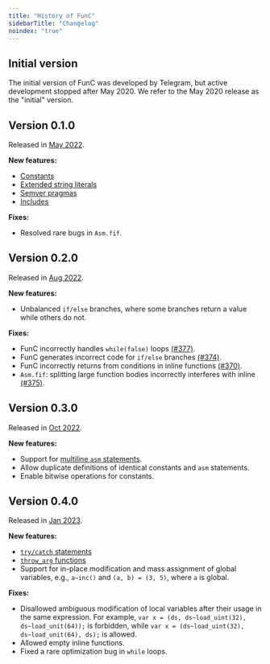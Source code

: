 ```yaml
---
title: "History of FunC"
sidebarTitle: "Changelog"
noindex: "true"
---
```


## Initial version

The initial version of FunC was developed by Telegram, but active development stopped after May 2020.
We refer to the May 2020 release as the "initial" version.

## Version 0.1.0

Released in [May 2022](https://github.com/ton-blockchain/ton/releases/tag/v2022.05/).

**New features:**
- [Constants](/languages/func/literals#constants)
- [Extended string literals](/languages/func/literals#compile-time-built-ins)
- [Semver pragmas](/languages/func/compiler-directives#%23pragma-version)
- [Includes](/languages/func/compiler-directives#%23pragma-version)

**Fixes:**
- Resolved rare bugs in `Asm.fif`.

## Version 0.2.0

Released in [Aug 2022](https://github.com/ton-blockchain/ton/releases/tag/v2022.08/).

**New features:**
- Unbalanced `if/else` branches, where some branches return a value while others do not.

**Fixes:**
- FunC incorrectly handles `while(false)` loops [(#377)](https://github.com/ton-blockchain/ton/issues/377/).
- FunC generates incorrect code for `if/else` branches [(#374)](https://github.com/ton-blockchain/ton/issues/374/).
- FunC incorrectly returns from conditions in inline functions [(#370)](https://github.com/ton-blockchain/ton/issues/370/).
- `Asm.fif`: splitting large function bodies incorrectly interferes with inline [(#375)](https://github.com/ton-blockchain/ton/issues/375/).

## Version 0.3.0

Released in [Oct 2022](https://github.com/ton-blockchain/ton/releases/tag/v2022.10/).

**New features:**
- Support for [multiline `asm` statements](/languages/func/functions#multiline-asms).
- Allow duplicate definitions of identical constants and `asm` statements.
- Enable bitwise operations for constants.

## Version 0.4.0

Released in [Jan 2023](https://github.com/ton-blockchain/ton/releases/tag/v2023.01/).

**New features:**
- [`try/catch` statements](/languages/func/statements#try-catch-statements)
- [`throw_arg` functions](/languages/func/built-ins#throwing-exceptions)
- Support for in-place modification and mass assignment of global variables, e.g., `a~inc()` and `(a, b) = (3, 5)`, where `a` is global.

**Fixes:**
- Disallowed ambiguous modification of local variables after their usage in the same expression. For example, `var x = (ds, ds~load_uint(32), ds~load_unit(64));` is forbidden, while `var x = (ds~load_uint(32), ds~load_unit(64), ds);` is allowed.
- Allowed empty inline functions.
- Fixed a rare optimization bug in `while` loops.
